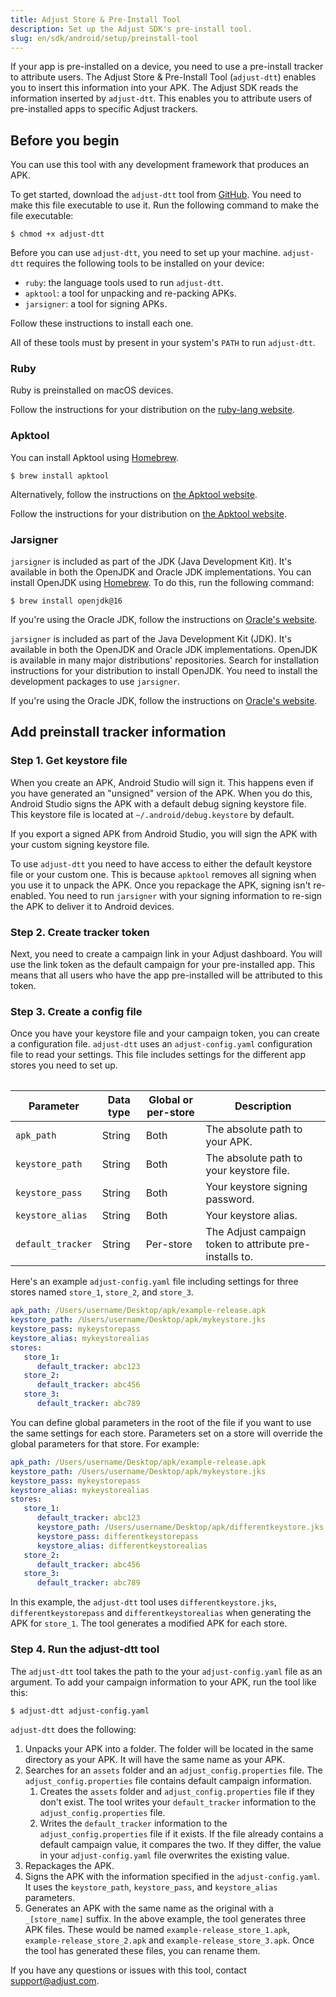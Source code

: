 ```yaml
---
title: Adjust Store & Pre-Install Tool
description: Set up the Adjust SDK's pre-install tool.
slug: en/sdk/android/setup/preinstall-tool
---
```


If your app is pre-installed on a device, you need to use a pre-install tracker to attribute users. The Adjust Store & Pre-Install Tool (`adjust-dtt`) enables you to insert this information into your APK. The Adjust SDK reads the information inserted by `adjust-dtt`. This enables you to attribute users of pre-installed apps to specific Adjust trackers.

## Before you begin

<Callout type="note">

You can use this tool with any development framework that produces an APK.

</Callout>

To get started, download the `adjust-dtt` tool from [GitHub](https://github.com/adjust/android_sdk/blob/master/tools/adjust-dtt). You need to make this file executable to use it. Run the following command to make the file executable:

```console
$ chmod +x adjust-dtt
```

Before you can use `adjust-dtt`, you need to set up your machine. `adjust-dtt` requires the following tools to be installed on your device:

-  `ruby`: the language tools used to run `adjust-dtt`.
-  `apktool`: a tool for unpacking and re-packing APKs.
-  `jarsigner`: a tool for signing APKs.

Follow these instructions to install each one.

<Callout type="important">

All of these tools must by present in your system's `PATH` to run `adjust-dtt`.

</Callout>

### Ruby

<Tabs>
<Tab title="macOS" sync="mac">

Ruby is preinstalled on macOS devices.

</Tab>
<Tab title="Linux" sync="linux">

Follow the instructions for your distribution on the [ruby-lang website](https://www.ruby-lang.org/en/documentation/installation/).

</Tab>
</Tabs>

### Apktool

<Tabs>
<Tab title="macOS" sync="mac">

You can install Apktool using [Homebrew](https://brew.sh/).

```console
$ brew install apktool
```

Alternatively, follow the instructions on [the Apktool website](https://ibotpeaches.github.io/Apktool/install/).

</Tab>
<Tab title="Linux" sync="linux">

Follow the instructions for your distribution on [the Apktool website](https://ibotpeaches.github.io/Apktool/install/).

</Tab>
</Tabs>

### Jarsigner

<Tabs>
<Tab title="macOS" sync="mac">

`jarsigner` is included as part of the JDK (Java Development Kit). It's available in both the OpenJDK and Oracle JDK implementations. You can install OpenJDK using [Homebrew](https://brew.sh). To do this, run the following command:

```console
$ brew install openjdk@16
```

If you're using the Oracle JDK, follow the instructions on [Oracle's website](https://docs.oracle.com/en/java/javase/16/install/installation-jdk-macos.html#GUID-E8A251B6-D9A9-4276-ABC8-CC0DAD62EA33).

</Tab>
<Tab title="Linux" sync="linux">

`jarsigner` is included as part of the Java Development Kit (JDK). It's available in both the OpenJDK and Oracle JDK implementations. OpenJDK is available in many major distributions' repositories. Search for installation instructions for your distribution to install OpenJDK. You need to install the development packages to use `jarsigner`.

If you're using the Oracle JDK, follow the instructions on [Oracle's website](https://docs.oracle.com/en/java/javase/16/install/installation-jdk-linux-platforms.html#GUID-737A84E4-2EFF-4D38-8E60-3E29D1B884B8).

</Tab>
</Tabs>

## Add preinstall tracker information

### Step 1. Get keystore file

When you create an APK, Android Studio will sign it. This happens even if you have generated an "unsigned" version of the APK. When you do this, Android Studio signs the APK with a default debug signing keystore file. This keystore file is located at `~/.android/debug.keystore` by default.

If you export a signed APK from Android Studio, you will sign the APK with your custom signing keystore file.

To use `adjust-dtt` you need to have access to either the default keystore file or your custom one. This is because `apktool` removes all signing when you use it to unpack the APK. Once you repackage the APK, signing isn't re-enabled. You need to run `jarsigner` with your signing information to re-sign the APK to deliver it to Android devices.

### Step 2. Create tracker token

Next, you need to create a campaign link in your Adjust dashboard. You will use the link token as the default campaign for your pre-installed app. This means that all users who have the app pre-installed will be attributed to this token.

### Step 3. Create a config file

Once you have your keystore file and your campaign token, you can create a configuration file. `adjust-dtt` uses an `adjust-config.yaml` configuration file to read your settings. This file includes settings for the different app stores you need to set up.

<Table>

| Parameter         | Data type | Global or per-store | Description                                             |
| ----------------- | --------- | ------------------- | ------------------------------------------------------- |
| `apk_path`        | String    | Both                | The absolute path to your APK.                          |
| `keystore_path`   | String    | Both                | The absolute path to your keystore file.                |
| `keystore_pass`   | String    | Both                | Your keystore signing password.                         |
| `keystore_alias`  | String    | Both                | Your keystore alias.                                    |
| `default_tracker` | String    | Per-store           | The Adjust campaign token to attribute pre-installs to. |

</Table>

Here's an example `adjust-config.yaml` file including settings for three stores named `store_1`, `store_2`, and `store_3`.

```yaml
apk_path: /Users/username/Desktop/apk/example-release.apk
keystore_path: /Users/username/Desktop/apk/mykeystore.jks
keystore_pass: mykeystorepass
keystore_alias: mykeystorealias
stores:
   store_1:
      default_tracker: abc123
   store_2:
      default_tracker: abc456
   store_3:
      default_tracker: abc789
```

You can define global parameters in the root of the file if you want to use the same settings for each store. Parameters set on a store will override the global parameters for that store. For example:

```yaml
apk_path: /Users/username/Desktop/apk/example-release.apk
keystore_path: /Users/username/Desktop/apk/mykeystore.jks
keystore_pass: mykeystorepass
keystore_alias: mykeystorealias
stores:
   store_1:
      default_tracker: abc123
      keystore_path: /Users/username/Desktop/apk/differentkeystore.jks
      keystore_pass: differentkeystorepass
      keystore_alias: differentkeystorealias
   store_2:
      default_tracker: abc456
   store_3:
      default_tracker: abc789
```

In this example, the `adjust-dtt` tool uses `differentkeystore.jks`, `differentkeystorepass` and `differentkeystorealias` when generating the APK for `store_1`. The tool generates a modified APK for each store.

### Step 4. Run the adjust-dtt tool

The `adjust-dtt` tool takes the path to the your `adjust-config.yaml` file as an argument. To add your campaign information to your APK, run the tool like this:

```console
$ adjust-dtt adjust-config.yaml
```

`adjust-dtt` does the following:

1. Unpacks your APK into a folder. The folder will be located in the same directory as your APK. It will have the same name as your APK.
2. Searches for an `assets` folder and an `adjust_config.properties` file. The `adjust_config.properties` file contains default campaign information.
   1. Creates the `assets` folder and `adjust_config.properties` file if they don't exist. The tool writes your `default_tracker` information to the `adjust_config.properties` file.
   2. Writes the `default_tracker` information to the `adjust_config.properties` file if it exists. If the file already contains a default campaign value, it compares the two. If they differ, the value in your `adjust-config.yaml` file overwrites the existing value.
3. Repackages the APK.
4. Signs the APK with the information specified in the `adjust-config.yaml`. It uses the `keystore_path`, `keystore_pass`, and `keystore_alias` parameters.
5. Generates an APK with the same name as the original with a `_[store_name]` suffix. In the above example, the tool generates three APK files. These would be named `example-release_store_1.apk`, `example-release_store_2.apk` and `example-release_store_3.apk`. Once the tool has generated these files, you can rename them.

If you have any questions or issues with this tool, contact support@adjust.com.
